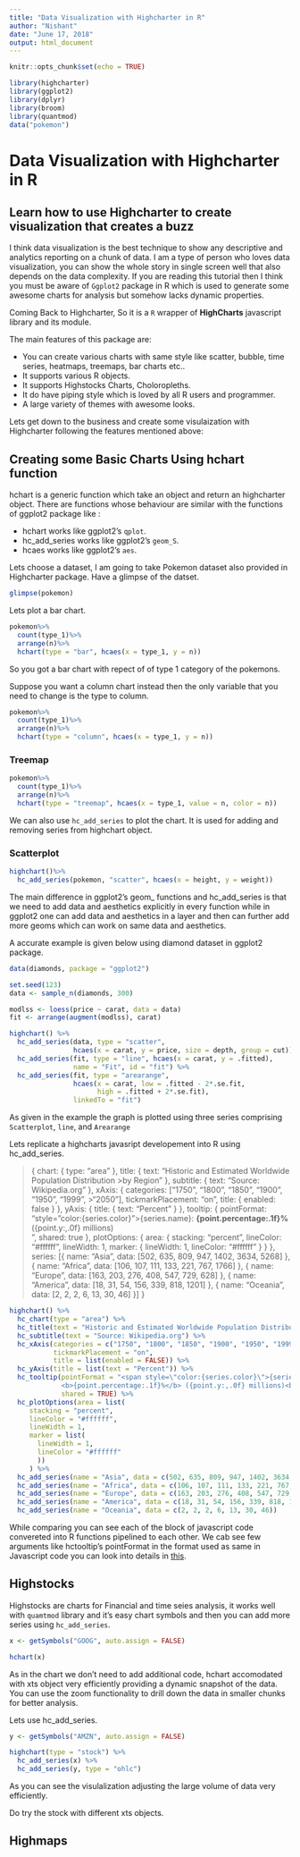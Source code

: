 ---
title: "Data Visualization with Highcharter in R"
author: "Nishant"
date: "June 17, 2018"
output: html_document
---

```{r setup, include=FALSE}
knitr::opts_chunk$set(echo = TRUE)
```

```{r message=FALSE, warning=FALSE}
library(highcharter)
library(ggplot2)
library(dplyr)
library(broom)
library(quantmod)
data("pokemon")
```


# Data Visualization with Highcharter in R

## Learn how to use Highcharter to create visualization that creates a buzz

I think data visualization is the best technique to show any descriptive and analytics reporting on a chunk of data.
I am a type of person who loves data visualization, you can show the whole story in single screen well that also depends on the data complexity. 
If you are reading this tutorial then I think you must be aware of `Ggplot2` package in R which is used to generate some awesome charts for analysis but somehow lacks dynamic properties.


Coming Back to Highcharter, So it is a `R` wrapper of **HighCharts** javascript library and its module.

The main features of this package are:

* You can create various charts with same style like scatter, bubble, time series, heatmaps, treemaps, bar charts etc..
* It supports various R objects.
* It supports Highstocks Charts, Choloropleths.
* It do have piping style which is loved by all R users and programmer.
* A large variety of themes with awesome looks.

Lets get down to the business and create some visulaization with Highcharter following the features mentioned above:

## Creating some Basic Charts Using hchart function

hchart is a generic function which take an object and return an highcharter object. There are functions whose behaviour are similar with the functions of ggplot2 package like :

* hchart works like ggplot2's `qplot`.
* hc_add_series works like ggplot2's `geom_S`.
* hcaes works like ggplot2's `aes`.

Lets choose a dataset, I am going to take Pokemon dataset also provided in Highcharter package.
Have a glimpse of the datset.

```{r, message=FALSE, warning=FALSE}

glimpse(pokemon)

```

Lets plot a bar chart.

```{r message=FALSE, warning=FALSE}

pokemon%>%
  count(type_1)%>%
  arrange(n)%>%
  hchart(type = "bar", hcaes(x = type_1, y = n))

```


So you got a bar chart with repect of of type 1 category of the pokemons.

Suppose you want a column chart instead then the only variable that you need to change is the type to column.

```{r message=FALSE, warning=FALSE}

pokemon%>%
  count(type_1)%>%
  arrange(n)%>%
  hchart(type = "column", hcaes(x = type_1, y = n))


```

### Treemap

```{r message=FALSE, warning=FALSE}

pokemon%>%
  count(type_1)%>%
  arrange(n)%>%
  hchart(type = "treemap", hcaes(x = type_1, value = n, color = n))


```

We can also use `hc_add_series` to plot the chart. It is used for adding and removing series from highchart object.

### Scatterplot
```{r, message=FALSE, warning=FALSE}

highchart()%>%
  hc_add_series(pokemon, "scatter", hcaes(x = height, y = weight))

```

The main difference in ggplot2's geom_ functions and hc_add_series is that we need to add data and aesthetics explicitly in every function while in ggplot2 one can add data and aesthetics in a layer and then can further add more geoms which can work on same data and aesthetics.


A accurate example is given below using diamond dataset in ggplot2 package.

```{r message=FALSE, warning=FALSE}

data(diamonds, package = "ggplot2")

set.seed(123)
data <- sample_n(diamonds, 300)

modlss <- loess(price ~ carat, data = data)
fit <- arrange(augment(modlss), carat)

highchart() %>% 
  hc_add_series(data, type = "scatter",
                hcaes(x = carat, y = price, size = depth, group = cut)) %>%
  hc_add_series(fit, type = "line", hcaes(x = carat, y = .fitted),
                name = "Fit", id = "fit") %>% 
  hc_add_series(fit, type = "arearange",
                hcaes(x = carat, low = .fitted - 2*.se.fit,
                      high = .fitted + 2*.se.fit),
                linkedTo = "fit")

```

As given in the example the graph is plotted using three series comprising `Scatterplot`, `line`, and `Arearange` 


Lets replicate a highcharts javasript developement into R using hc_add_series.


>{
>  chart: {
>      type: "area"
>  },
>  title: {
>      text: "Historic and Estimated Worldwide Population Distribution >by Region"
>  },
>  subtitle: {
>      text: "Source: Wikipedia.org"
>  },
>  xAxis: {
>      categories: ["1750", "1800", "1850", "1900", "1950", "1999", >"2050"],
>      tickmarkPlacement: "on",
>      title: {
>          enabled: false
>      }
>  },
>  yAxis: {
>      title: {
>          text: "Percent"
>      }
>  },
>  tooltip: {
>      pointFormat: "<span >style="color:{series.color}">{series.name}</span>:
>      <b>{point.percentage:.1f}%</b> ({point.y:,.0f} millions)<br/>",
>      shared: true
>  },
>  plotOptions: {
>      area: {
>          stacking: "percent",
>          lineColor: "#ffffff",
>          lineWidth: 1,
>          marker: {
>              lineWidth: 1,
>              lineColor: "#ffffff"
>          }
>      }
>  },
>  series: [{
>      name: "Asia",
>      data: [502, 635, 809, 947, 1402, 3634, 5268]
>  }, {
>      name: "Africa",
>      data: [106, 107, 111, 133, 221, 767, 1766]
>  }, {
>      name: "Europe",
>      data: [163, 203, 276, 408, 547, 729, 628]
>  }, {
>      name: "America",
>      data: [18, 31, 54, 156, 339, 818, 1201]
>  }, {
>      name: "Oceania",
>     data: [2, 2, 2, 6, 13, 30, 46]
>  }]
>}

```{r, message=FALSE, warning=FALSE}

highchart() %>% 
  hc_chart(type = "area") %>% 
  hc_title(text = "Historic and Estimated Worldwide Population Distribution by Region") %>% 
  hc_subtitle(text = "Source: Wikipedia.org") %>% 
  hc_xAxis(categories = c("1750", "1800", "1850", "1900", "1950", "1999", "2050"),
           tickmarkPlacement = "on",
           title = list(enabled = FALSE)) %>% 
  hc_yAxis(title = list(text = "Percent")) %>% 
  hc_tooltip(pointFormat = "<span style=\"color:{series.color}\">{series.name}</span>:
             <b>{point.percentage:.1f}%</b> ({point.y:,.0f} millions)<br/>",
             shared = TRUE) %>% 
  hc_plotOptions(area = list(
     stacking = "percent",
     lineColor = "#ffffff",
     lineWidth = 1,
     marker = list(
       lineWidth = 1,
       lineColor = "#ffffff"
       ))
     ) %>% 
  hc_add_series(name = "Asia", data = c(502, 635, 809, 947, 1402, 3634, 5268)) %>% 
  hc_add_series(name = "Africa", data = c(106, 107, 111, 133, 221, 767, 1766)) %>%
  hc_add_series(name = "Europe", data = c(163, 203, 276, 408, 547, 729, 628)) %>% 
  hc_add_series(name = "America", data = c(18, 31, 54, 156, 339, 818, 1201)) %>% 
  hc_add_series(name = "Oceania", data = c(2, 2, 2, 6, 13, 30, 46)) 


```

While comparing you can see each of the block of javascript code convereted into R functions pipelined to each other.
We cab see few arguments like hctooltip's pointFormat in the format used as same in Javascript code you can look into details in [this](http://api.highcharts.com/highcharts#tooltip).


## Highstocks

Highstocks are charts for Financial and time seies analysis, it works well with `quamtmod` library and it's easy chart symbols and then you can add more series using `hc_add_series`.

```{r, message=FALSE, warning=FALSE}

x <- getSymbols("GOOG", auto.assign = FALSE)

hchart(x)

```

As in the chart we don't need to add additional code, hchart accomodated with xts object very efficiently providing a dynamic snapshot of the data.
You can use the zoom functionality to drill down the data in smaller chunks for better analysis.

Lets use hc_add_series.

```{r, message=FALSE, warning=FALSE}

y <- getSymbols("AMZN", auto.assign = FALSE)

highchart(type = "stock") %>% 
  hc_add_series(x) %>% 
  hc_add_series(y, type = "ohlc")

```

As you can see the visulalization adjusting the large volume of data very efficiently.

Do try the stock with different xts objects.

## Highmaps


